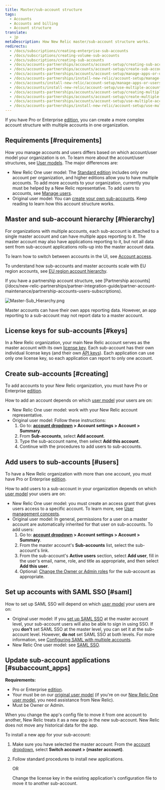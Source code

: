 ```yaml
---
title: Master/sub-account structure
tags:
  - Accounts
  - Accounts and billing
  - Account structure
translate:
  - jp
metaDescription: How New Relic master/sub-account structure works.
redirects:
  - /docs/subscriptions/creating-enterprise-sub-accounts
  - /docs/subscriptions/creating-volume-sub-accounts
  - /docs/subscriptions/creating-sub-accounts
  - /docs/accounts-partnerships/accounts/account-setup/creating-sub-accounts
  - /docs/accounts-partnerships/accounts/account-setup/create-sub-accounts
  - /docs/accounts-partnerships/accounts/account-setup/manage-apps-or-users-sub-accounts
  - /docs/accounts-partnerships/install-new-relic/account-setup/manage-apps-or-users-sub-accounts
  - /docs/accounts/install-new-relic/account-setup/manage-apps-or-users-sub-accounts
  - /docs/accounts/install-new-relic/account-setup/use-multiple-accounts/
  - /docs/accounts-partnerships/accounts/account-setup/creating-multiple-accounts
  - /docs/accounts-partnerships/accounts/account-setup/create-multiple-accounts
  - /docs/accounts-partnerships/accounts/account-setup/use-multiple-accounts
  - /docs/accounts-partnerships/install-new-relic/account-setup/use-multiple-accounts  
---
```


If you have Pro or Enterprise [edition](https://newrelic.com/pricing), you can create a more complex account structure with multiple accounts in one organization.

## Requirements [#requirements]

How you manage accounts and users differs based on which account/user model your organization is on. To learn more about the account/user structures, see [User models](/docs/accounts/original-accounts-billing/original-product-based-pricing/overview-changes-pricing-user-model/#user-models). The major differences are: 

* New Relic One user model: The [Standard edition](https://newrelic.com/pricing) includes only one account per organization, and higher editions allow you to have multiple accounts. To add more accounts to your organization, currently you must be helped by a New Relic representative. To add users to accounts, see [Manage users](/docs/accounts/accounts-billing/new-relic-one-user-management/add-manage-users-groups-roles/#understand-concepts). 
* Original user model: You can [create your own sub-accounts](#creating). Keep reading to learn how this account structure works. 
 
## Master and sub-account hierarchy [#hierarchy]

For organizations with multiple accounts, each sub-account is attached to a single master account and can have multiple apps reporting to it. The master account may also have applications reporting to it, but not all data sent from sub-account applications rolls-up into the master account data.

To learn how to switch between accounts in the UI, see [Account access](/docs/accounts/accounts-billing/general-account-settings/factors-affecting-access-features-data#account-access).

To understand how sub-accounts and master accounts scale with EU region accounts, see [EU region account hierarchy](/docs/using-new-relic/welcome-new-relic/getting-started/introduction-eu-region-data-center#global-account-hierarchy).

<Callout variant="tip">
  If you have a partnership account structure, see [Partnership accounts](/docs/new-relic-partnerships/partner-integration-guide/partner-account-maintenance/partnership-accounts-users-subscriptions).
</Callout>

![Master-Sub_Hierarchy.png](./images/Master-Sub_Hierarchy.png "Master-Sub_Hierarchy.png")

<figcaption>
  Master accounts can have their own apps reporting data. However, an app reporting to a sub-account may not report data to a master account.
</figcaption>

## License keys for sub-accounts [#keys]

In a New Relic organization, your main New Relic account serves as the master account with its own [license key](/docs/accounts-partnerships/accounts/account-setup/license-key). Each sub-account has their own individual license keys (and their own [API keys](/docs/apis/rest-api-v2/requirements/rest-api-key)). Each application can use only one license key, so each application can report to only one account.

## Create sub-accounts [#creating]

To add accounts to your New Relic organization, you must have Pro or Enterprise [edition](https://newrelic.com/pricing).

How to add an account depends on which [user model](/docs/accounts/original-accounts-billing/original-product-based-pricing/overview-changes-pricing-user-model#user-models) your users are on:

* New Relic One user model: work with your New Relic account representative.
* Original user model: Follow these instructions:
  1. Go to: **[account dropdown](/docs/accounts-partnerships/education/getting-started-new-relic/glossary#account-dropdown) > Account settings > Account > Summary**.
  2. From **Sub-accounts**, select **Add account**.
  3. Type the sub-account name, then select **Add this account**.
  4. Continue with the procedures to add users to sub-accounts.

## Add users to sub-accounts [#users]

To have a New Relic organization with more than one account, you must have Pro or Enterprise [edition](https://newrelic.com/pricing).

How to add users to a sub-account in your organization depends on which [user model](/docs/accounts/original-accounts-billing/original-product-based-pricing/overview-changes-pricing-user-model#user-models) your users are on:

* New Relic One user model: you must create an access grant that gives users access to a specific account. To learn more, see [User management concepts](/docs/accounts/accounts-billing/new-relic-one-user-management/add-manage-users-groups-roles#understand-concepts).
* Original user model: In general, permissions for a user on a master account are automatically inherited for that user on sub-accounts. To add users:
  1. Go to: **[account dropdown](/docs/accounts-partnerships/education/getting-started-new-relic/glossary#account-dropdown) > Account settings > Account > Summary**.
  2. From the master account's **Sub-accounts** list, select the sub-account's link.
  3. From the sub-account's **Active users** section, select **Add user**, fill in the user's email, name, role, and title as appropriate, and then select **Add this user**.
  4. Optional: [Change the Owner or Admin roles](/docs/accounts-partnerships/accounts/account-setup/adding-updating-users) for the sub-account as appropriate.

## Set up accounts with SAML SSO [#saml]

How to set up SAML SSO will depend on which [user model](/docs/accounts/original-accounts-billing/original-product-based-pricing/overview-changes-pricing-user-model#user-models) your users are on:

* Original user model: If you [set up SAML SSO](/docs/accounts-partnerships/accounts/saml-single-sign/setting-sso) at the master account level, your sub-account users will also be able to sign in using SSO. If you **don't** set SAML SSO at the master level, you can set it at the sub-account level. However, **do not** set SAML SSO at both levels. For more information, see [Configuring SAML with multiple accounts](/docs/accounts-partnerships/accounts/saml-single-sign/configuring-saml-multiple-accounts).
* New Relic One user model: see [SAML SSO](/docs/accounts/accounts-billing/new-relic-one-user-management/authentication-domains-saml-sso-scim-more).

## Update sub-account applications [#subaccount_apps]

**Requirements:**

* Pro or Enterprise [edition](https://newrelic.com/pricing).
* Your must be on our [original user model](/docs/accounts/original-accounts-billing/original-product-based-pricing/overview-changes-pricing-user-model#user-models) (if you're on our [New Relic One user model](/docs/accounts/original-accounts-billing/original-product-based-pricing/overview-changes-pricing-user-model#user-models), you need assistance from New Relic).
* Must be Owner or Admin.

When you change the app's config file to move it from one account to another, New Relic treats it as a new app in the new sub-account. New Relic does not move any historical data for the app.

To install a new app for your sub-account:

1. Make sure you have selected the master account: From the [account dropdown](/docs/accounts-partnerships/education/getting-started-new-relic/glossary#account-dropdown), select **Switch account > (master account)**.
2. Follow standard procedures to install new applications.

   OR

   Change the license key in the existing application's configuration file to move it to another sub-account.
